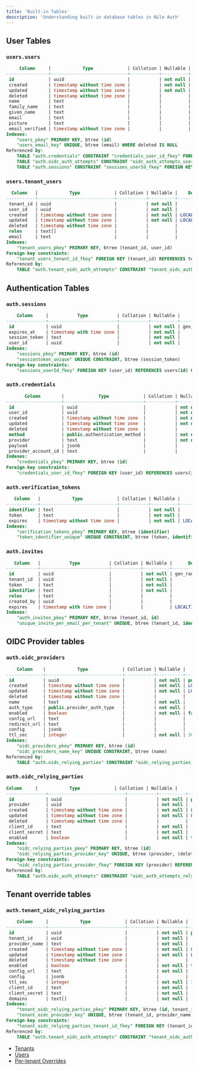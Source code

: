 ```yaml
---
title: 'Built-in Tables'
description: 'Understanding built-in database tables in Nile Auth'
---
```

## User Tables

### `users.users`

```sql
     Column     |            Type             | Collation | Nullable |          Default
----------------+-----------------------------+-----------+----------+---------------------------
 id             | uuid                        |           | not null | public.uuid_generate_v7()
 created        | timestamp without time zone |           | not null | LOCALTIMESTAMP
 updated        | timestamp without time zone |           | not null | LOCALTIMESTAMP
 deleted        | timestamp without time zone |           |          |
 name           | text                        |           |          |
 family_name    | text                        |           |          |
 given_name     | text                        |           |          |
 email          | text                        |           |          |
 picture        | text                        |           |          |
 email_verified | timestamp without time zone |           |          |
Indexes:
    "users_pkey" PRIMARY KEY, btree (id)
    "users_email_key" UNIQUE, btree (email) WHERE deleted IS NULL
Referenced by:
    TABLE "auth.credentials" CONSTRAINT "credentials_user_id_fkey" FOREIGN KEY (user_id) REFERENCES users(id)
    TABLE "auth.oidc_auth_attempts" CONSTRAINT "oidc_auth_attempts_user_id_fkey" FOREIGN KEY (user_id) REFERENCES users(id)
    TABLE "auth.sessions" CONSTRAINT "sessions_userId_fkey" FOREIGN KEY (user_id) REFERENCES users(id) ON DELETE CASCADE
```


### `users.tenant_users`

```sql
  Column   |            Type             | Collation | Nullable |    Default
-----------+-----------------------------+-----------+----------+----------------
 tenant_id | uuid                        |           | not null |
 user_id   | uuid                        |           | not null |
 created   | timestamp without time zone |           | not null | LOCALTIMESTAMP
 updated   | timestamp without time zone |           | not null | LOCALTIMESTAMP
 deleted   | timestamp without time zone |           |          |
 roles     | text[]                      |           |          |
 email     | text                        |           |          |
Indexes:
    "tenant_users_pkey" PRIMARY KEY, btree (tenant_id, user_id)
Foreign-key constraints:
    "tenant_users_tenant_id_fkey" FOREIGN KEY (tenant_id) REFERENCES tenants(id)
Referenced by:
    TABLE "auth.tenant_oidc_auth_attempts" CONSTRAINT "tenant_oidc_auth_attempts_tenant_id_user_id_fkey" FOREIGN KEY (tenant_id, user_id) REFERENCES tenant_users(tenant_id, user_id)

```

## Authentication Tables

### `auth.sessions`

```sql
    Column     |           Type           | Collation | Nullable |      Default
---------------+--------------------------+-----------+----------+-------------------
 id            | uuid                     |           | not null | gen_random_uuid()
 expires_at    | timestamp with time zone |           | not null |
 session_token | text                     |           | not null |
 user_id       | uuid                     |           | not null |
Indexes:
    "sessions_pkey" PRIMARY KEY, btree (id)
    "sessiontoken_unique" UNIQUE CONSTRAINT, btree (session_token)
Foreign-key constraints:
    "sessions_userId_fkey" FOREIGN KEY (user_id) REFERENCES users(id) ON DELETE CASCADE
```

### `auth.credentials`

```sql
       Column        |             Type             | Collation | Nullable |          Default
---------------------+------------------------------+-----------+----------+---------------------------
 id                  | uuid                         |           | not null | public.uuid_generate_v7()
 user_id             | uuid                         |           | not null |
 created             | timestamp without time zone  |           | not null | LOCALTIMESTAMP
 updated             | timestamp without time zone  |           | not null | LOCALTIMESTAMP
 deleted             | timestamp without time zone  |           |          |
 method              | public.authentication_method |           | not null |
 provider            | text                         |           | not null | 'nile'::text
 payload             | jsonb                        |           |          |
 provider_account_id | text                         |           |          |
Indexes:
    "credentials_pkey" PRIMARY KEY, btree (id)
Foreign-key constraints:
    "credentials_user_id_fkey" FOREIGN KEY (user_id) REFERENCES users(id)
```

### `auth.verification_tokens`
```sql
   Column   |            Type             | Collation | Nullable |                Default
------------+-----------------------------+-----------+----------+---------------------------------------
 identifier | text                        |           | not null |
 token      | text                        |           | not null |
 expires    | timestamp without time zone |           | not null | LOCALTIMESTAMP + '04:00:00'::interval
Indexes:
    "verification_tokens_pkey" PRIMARY KEY, btree (identifier)
    "token_identifier_unique" UNIQUE CONSTRAINT, btree (token, identifier)
```

### `auth.invites`
```sql
   Column   |           Type           | Collation | Nullable |      Default
------------+--------------------------+-----------+----------+-------------------
 id         | uuid                     |           | not null | gen_random_uuid()
 tenant_id  | uuid                     |           | not null |
 token      | text                     |           | not null |
 identifier | text                     |           | not null |
 roles      | text                     |           |          |
 created_by | uuid                     |           |          |
 expires    | timestamp with time zone |           |          | LOCALTIMESTAMP + '7 days'::interval
Indexes:
    "auth_invites_pkey" PRIMARY KEY, btree (tenant_id, id)
    "unique_invite_per_email_per_tenant" UNIQUE, btree (tenant_id, identifier)
```

## OIDC Provider tables

### `auth.oidc_providers`
```sql
    Column    |            Type             | Collation | Nullable |          Default
--------------+-----------------------------+-----------+----------+---------------------------
 id           | uuid                        |           | not null | public.uuid_generate_v7()
 created      | timestamp without time zone |           | not null | LOCALTIMESTAMP
 updated      | timestamp without time zone |           | not null | LOCALTIMESTAMP
 deleted      | timestamp without time zone |           |          |
 name         | text                        |           | not null |
 auth_type    | public.provider_auth_type   |           | not null |
 enabled      | boolean                     |           | not null | false
 config_url   | text                        |           |          |
 redirect_url | text                        |           |          |
 config       | jsonb                       |           |          |
 ttl_sec      | integer                     |           | not null | 3600
Indexes:
    "oidc_providers_pkey" PRIMARY KEY, btree (id)
    "oidc_providers_name_key" UNIQUE CONSTRAINT, btree (name)
Referenced by:
    TABLE "auth.oidc_relying_parties" CONSTRAINT "oidc_relying_parties_provider_fkey" FOREIGN KEY (provider) REFERENCES auth.oidc_providers(id)
```

### `auth.oidc_relying_parties`
```sql    
Column     |            Type             | Collation | Nullable |          Default
---------------+-----------------------------+-----------+----------+---------------------------
 id            | uuid                        |           | not null | public.uuid_generate_v7()
 provider      | uuid                        |           | not null |
 created       | timestamp without time zone |           | not null | LOCALTIMESTAMP
 updated       | timestamp without time zone |           | not null | LOCALTIMESTAMP
 deleted       | timestamp without time zone |           |          |
 client_id     | text                        |           | not null |
 client_secret | text                        |           | not null |
 enabled       | boolean                     |           | not null | true
Indexes:
    "oidc_relying_parties_pkey" PRIMARY KEY, btree (id)
    "oidc_relying_parties_provider_key" UNIQUE, btree (provider, (deleted IS NULL))
Foreign-key constraints:
    "oidc_relying_parties_provider_fkey" FOREIGN KEY (provider) REFERENCES auth.oidc_providers(id)
Referenced by:
    TABLE "auth.oidc_auth_attempts" CONSTRAINT "oidc_auth_attempts_relying_party_fkey" FOREIGN KEY (relying_party) REFERENCES auth.oidc_relying_parties(id)
```

## Tenant override tables 

### `auth.tenant_oidc_relying_parties`
```sql
    Column     |            Type             | Collation | Nullable |          Default
---------------+-----------------------------+-----------+----------+---------------------------
 id            | uuid                        |           | not null | public.uuid_generate_v7()
 tenant_id     | uuid                        |           | not null |
 provider_name | text                        |           | not null |
 created       | timestamp without time zone |           | not null | LOCALTIMESTAMP
 updated       | timestamp without time zone |           | not null | LOCALTIMESTAMP
 deleted       | timestamp without time zone |           |          |
 enabled       | boolean                     |           | not null | true
 config_url    | text                        |           | not null |
 config        | jsonb                       |           |          |
 ttl_sec       | integer                     |           | not null | 3600
 client_id     | text                        |           | not null |
 client_secret | text                        |           | not null |
 domains       | text[]                      |           | not null |
Indexes:
    "tenant_oidc_relying_parties_pkey" PRIMARY KEY, btree (id, tenant_id)
    "tenant_oidc_provider_key" UNIQUE, btree (tenant_id, provider_name, (deleted IS NULL))
Foreign-key constraints:
    "tenant_oidc_relying_parties_tenant_id_fkey" FOREIGN KEY (tenant_id) REFERENCES tenants(id)
Referenced by:
    TABLE "auth.tenant_oidc_auth_attempts" CONSTRAINT "tenant_oidc_auth_attempts_registration_id_tenant_id_fkey" FOREIGN KEY (registration_id, tenant_id) REFERENCES auth.tenant_oidc_relying_parties(id, tenant_id)
```


- [Tenants](/auth/concepts/tenants)
- [Users](/auth/concepts/users)
- [Per-tenant Overrides](/auth/concepts/per-tenantoverrides) 
